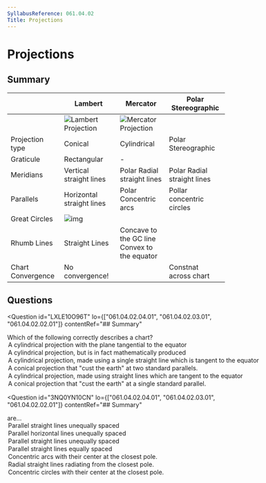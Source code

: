 ```yaml
---
SyllabusReference: 061.04.02
Title: Projections
---
```


# Projections

## Summary

|                   | Lambert                                            | Mercator                                            | Polar Stereographic         |
| ----------------- | -------------------------------------------------- | --------------------------------------------------- | --------------------------- |
|                   | ![Lambert Projection](images/061.04.02.02-01.jpeg) | ![Mercator Projection](images/061.04.02.03-01.jpeg) |                             |
| Projection type   | Conical                                            | Cylindrical                                         | Polar Stereographic         |
| Graticule         | Rectangular                                        | -                                                   |                             |
| Meridians         | Vertical straight lines                            | Polar Radial straight lines                         | Polar Radial straight lines |
| Parallels         | Horizontal straight lines                          | Polar Concentric arcs                               | Pollar concentric circles   |
| Great Circles     | ![img]()                                           |                                                     |                             |
| Rhumb Lines       | Straight Lines                                     | Concave to the GC line <br> Convex to the equator   |                             |
| Chart Convergence | No convergence!                                    |                                                     | Constnat across chart       |

## Questions

<Question
  id="LXLE10O96T"
  lo={["061.04.02.04.01", "061.04.02.03.01", "061.04.02.02.01"]}
  contentRef="## Summary"
>
  <Text variant="oneCorrect">
    Which of the following correctly describes a <Subject /> chart?
  </Text>
  <Option key="1" subject={[["Mercator"]]}>
    A cylindrical projection with the plane tangential to the equator
  </Option>
  <Option key="1" subject={[["Mercator"]]}>
    A cylindrical projection, but is in fact mathematically produced
  </Option>
  <Option key="1" subject={[["Mercator"]]}>
    A cylindrical projection, made using a single straight line which is tangent
    to the equator
  </Option>
  <Option subject={[["Lambert"]]}>
    A conical projection that "cust the earth" at two standard parallels.
  </Option>
  <Option why="Closely describes a Mercator projection, but A single straight line is used, not multiple">
    A cylindrical projection, made using straight lines which are tangent to the
    equator
  </Option>
  <Option why="Closely describes a Lambert projection, but two standard parallels are cut, not one.">
    A conical projection that "cust the earth" at a single standard parallel.
  </Option>
</Question>

<Question
  id="3NQ0YN10CN"
  lo={["061.04.02.04.01", "061.04.02.03.01", "061.04.02.02.01"]}
  contentRef="## Summary"
>
  <Text variant="oneCorrect">
    <Subject /> are...
  </Text>
  <Option subject={[["Parallels of latitude on a Direct Mercator Chart"]]}>
    Parallel straight lines unequally spaced
  </Option>
  <Option subject={[["Parallels of latitude on a Direct Mercator Chart"]]}>
    Parallel horizontal lines unequally spaced
  </Option>
  <Option subject={[["Parallels of latitude on a Conformal Lambert Chart"]]}>
    Parallel straight lines unequally spaced
  </Option>
  <Option subject={[["Meridians on a Conformal Lambert Chart"]]}>
    Parallel straight lines equally spaced
  </Option>
  <Option subject={[["Parallels on a Direct Mercator Chart"]]}>
    Concentric arcs with their center at the closest pole.
  </Option>
  <Option
    subject={[
      ["Meridians on a Direct Mercator Chart"],
      ["Meridians on a Polar Stereographic Chart"],
    ]}
  >
    Radial straight lines radiating from the closest pole.
  </Option>
  <Option subject={[["Parallels on a Polar Stereographic Chart"]]}>
    Concentric circles with their center at the closest pole.
  </Option>
</Question>
